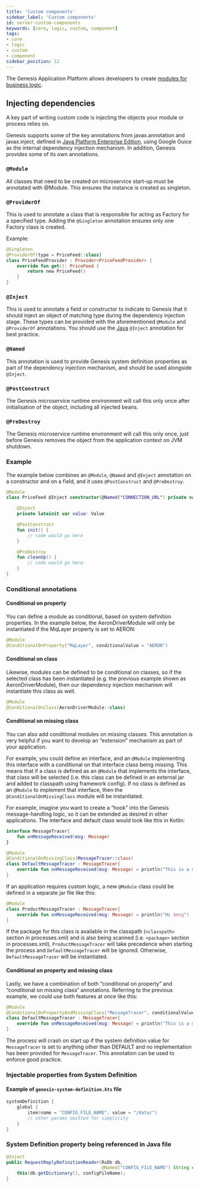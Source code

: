 ```yaml
---
title: 'Custom components'
sidebar_label: 'Custom components'
id: server-custom-components
keywords: [core, logic, custom, component]
tags:
- core
- logic
- custom
- component
sidebar_position: 12
---
```


The Genesis Application Platform allows developers to create [modules for business logic](/build-deploy-operate/build/project-structure/#adding-new-modules-to-a-project). 

## Injecting dependencies

A key part of writing custom code is injecting the objects your module or process relies on.

Genesis supports some of the key annotations from javax.annotation and javax.inject, defined in [Java Platform Enterprise Edition](https://docs.oracle.com/javaee/7/index.html), using Google Guice as the internal dependency injection mechanism. In addition, Genesis provides some of its own annotations.

### `@Module`

All classes that need to be created on microservice start-up must be annotated with @Module. This ensures the instance is created as singleton.

### `@ProviderOf`

This is used to annotate a class that is responsible for acting as Factory for a specified type. Adding the `@Singleton` annotation ensures only one Factory class is created.

Example:
```kotlin
@Singleton
@ProviderOf(type = PriceFeed::class)
class PriceFeedProvider : Provider<PriceFeedProvider> {
    override fun get(): PriceFeed {
        return new PriceFeed()
    }
}
```

### `@Inject`
This is used to annotate a field or constructor to indicate to Genesis that it should inject an object of matching type during the dependency injection stage. These types can be provided with the aforementioned `@Module` and `@ProviderOf` annotations. You should use the [Java](https://docs.oracle.com/javaee/7/api/javax/inject/Inject.html#:~:text=Injectable%20constructors%20are%20annotated%20with,most%20one%20constructor%20per%20class.&text=%40Inject%20is%20optional%20for%20public,injectors%20to%20invoke%20default%20constructors.) `@Inject` annotation for best practice.

### `@Named`

This annotation is used to provide Genesis system definition properties as part of the dependency injection mechanism, and should be used alongside `@Inject`.

### `@PostConstruct`

The Genesis microservice runtime environment will call this only once after initialisation of the object, including all injected beans.

### `@PreDestroy`

The Genesis microservice runtime environment will call this only once, just before Genesis removes the object from the application context on JVM shutdown.

### Example

The example below combines an `@Module`, `@Named` and `@Inject` annotation on a constructor and on a field, and it uses `@PostConstruct` and `@PreDestroy`.

```kotlin
@Module
class PriceFeed @Inject constructor(@Named("CONNECTION_URL") private val connectionUrl: String) {

    @Inject
    private lateinit var value: Value

    @PostConstruct
    fun init() {
        // code would go here
    }

    @PreDestroy
    fun cleanUp() {
        // code would go here
    }
}
```


### Conditional annotations
#### Conditional on property
You can define a module as conditional, based on system definition properties. In the example below, the AeronDriverModule will only be instantiated if the MqLayer property is set to AERON: 

```kotlin
@Module
@ConditionalOnProperty("MqLayer", conditionalValue = "AERON")
```

#### Conditional on class
Likewise, modules can be defined to be conditional on classes, so if the selected class has been instantiated (e.g. the previous example shown as AeronDriverModule), then our dependency injection mechanism will instantiate this class as well.

```kotlin
@Module
@ConditionalOnClass(AeronDriverModule::class)
```

#### Conditional on missing class
You can also add conditional modules on missing classes. This annotation is very helpful if you want to develop an “extension” mechanism as part of your application. 

For example, you could define an interface, and an `@Module` implementing this interface with a conditional on that interface class being missing. This means that if a class is defined as an `@Module` that implements the interface, that class will be selected (i.e. this class can be defined in an external jar and added to classpath using framework config). If no class is defined as an `@Module` to implement that interface, then the `@ConditionalOnMissingClass` module will be instantiated.

For example, imagine you want to create a “hook” into the Genesis message-handling logic, so it can be extended as desired in other applications. The interface and default class would look like this in Kotlin:

```kotlin
interface MessageTracer{
    fun onMessageReceived(msg: Message)
}

@Module
@ConditionalOnMissingClass(MessageTracer::class)
class DefaultMessageTracer : MessageTracer{
    override fun onMessageReceived(msg: Message) = println("This is a message $msg")
}
```
If an application requires custom logic, a new `@Module` class could be defined in a separate jar file like this:

```kotlin
@Module
class ProductMessageTracer : MessageTracer{
    override fun onMessageReceived(msg: Message) = println("Hi $msg")
}
```
If the package for this class is available in the classpath (```<classpath>``` section in processes.xml) and is also being scanned (i.e. ```<package>``` section in processes.xml), `ProductMessageTracer` will take precedence when starting the process and `DefaultMessageTracer` will be ignored. Otherwise, `DefaultMessageTracer` will be instantiated.

#### Conditional on property and missing class
Lastly, we have a combination of both “conditional on property” and “conditional on missing class“ annotations. Referring to the previous example, we could use both features at once like this:

```kotlin
@Module
@ConditionalOnPropertyAndMissingClass("MessageTracer", conditionalValue = "DEFAULT", MessageTracer::class)
class DefaultMessageTracer : MessageTracer{
    override fun onMessageReceived(msg: Message) = println("This is a message $msg")
}

```
The process will crash on start up if the system definition value for `MessageTracer` is set to anything other than DEFAULT and no implementation has been provided for `MessageTracer`. This annotation can be used to enforce good practice.

### Injectable properties from System Definition

#### Example of `genesis-system-definition.kts` file

```kotlin
systemDefinition {
    global {
        item(name = "CONFIG_FILE_NAME", value = "/data/")
        // other params omitted for simplicity
    }
}
```

### System Definition property being referenced in Java file
```java
@Inject
public RequestReplyDefinitionReader(RxDb db,
                                    @Named("CONFIG_FILE_NAME") String configFileName) throws GenesisConfigurationException {
    this(db.getDictionary(), configFileName);
}
```
